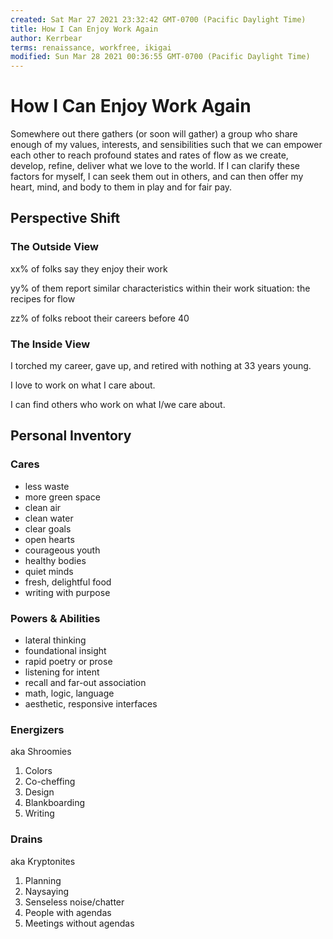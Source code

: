 ```yaml
---
created: Sat Mar 27 2021 23:32:42 GMT-0700 (Pacific Daylight Time)
title: How I Can Enjoy Work Again
author: Kerrbear
terms: renaissance, workfree, ikigai
modified: Sun Mar 28 2021 00:36:55 GMT-0700 (Pacific Daylight Time)
---
```


# How I Can Enjoy Work Again

Somewhere out there gathers (or soon will gather) a group who share enough of my values, interests, and sensibilities such that we can empower each other to reach profound states and rates of flow as we create, develop, refine, deliver what we love to the world. If I can clarify these factors for myself, I can seek them out in others, and can then offer my heart, mind, and body to them in play and for fair pay.

## Perspective Shift

### The Outside View

xx% of folks say they enjoy their work

yy% of them report similar characteristics within their work situation: the recipes for flow

zz% of folks reboot their careers before 40

### The Inside View

I torched my career, gave up, and retired with nothing at 33 years young.

I love to work on what I care about.

I can find others who work on what I/we care about.

## Personal Inventory

### Cares

- less waste
- more green space
- clean air
- clean water
- clear goals
- open hearts
- courageous youth
- healthy bodies
- quiet minds
- fresh, delightful food
- writing with purpose

### Powers & Abilities

- lateral thinking
- foundational insight
- rapid poetry or prose
- listening for intent
- recall and far-out association
- math, logic, language
- aesthetic, responsive interfaces

### Energizers

aka Shroomies

1. Colors
2. Co-cheffing
3. Design
4. Blankboarding
5. Writing

### Drains

aka Kryptonites

1. Planning
2. Naysaying
3. Senseless noise/chatter
4. People with agendas
5. Meetings without agendas
